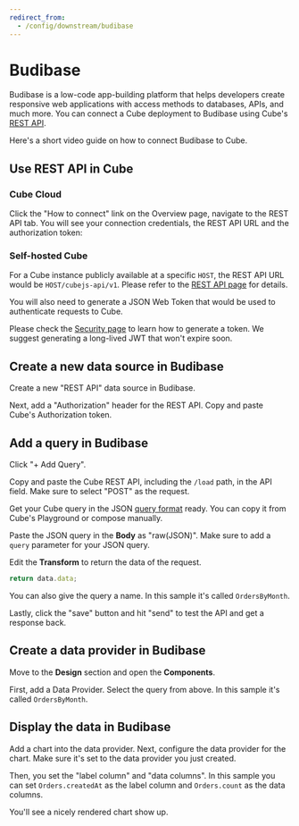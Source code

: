 ```yaml
---
redirect_from:
  - /config/downstream/budibase
---
```


# Budibase

Budibase is a low-code app-building platform that helps developers create
responsive web applications with access methods to databases, APIs, and much
more. You can connect a Cube deployment to Budibase using Cube's
[REST API](/reference/rest-api).

Here's a short video guide on how to connect Budibase to Cube.

<LoomVideo url="https://www.loom.com/embed/c83e665fa1c947d89f3e304e5b5b81b4" />

## Use REST API in Cube

### Cube Cloud

Click the "How to connect" link on the Overview page, navigate to the REST API
tab. You will see your connection credentials, the REST API URL and the
authorization token:

<Screenshot src="https://ucarecdn.com/5e861647-21df-407d-951d-6a88d5ed9f97/" />

### Self-hosted Cube

For a Cube instance publicly available at a specific `HOST`, the REST API URL
would be `HOST/cubejs-api/v1`. Please refer to the
[REST API page](/reference/rest-api) for details.

You will also need to generate a JSON Web Token that would be used to
authenticate requests to Cube.

Please check the [Security page](/product/auth#generating-json-web-tokens-jwt)
to learn how to generate a token. We suggest generating a long-lived JWT that
won't expire soon.

## Create a new data source in Budibase

Create a new "REST API" data source in Budibase.

<Screenshot src="https://ucarecdn.com/381542a0-3d74-4ad6-9f3a-599be5d369f4/" />

Next, add a "Authorization" header for the REST API. Copy and paste Cube's
Authorization token.

<Screenshot src="https://ucarecdn.com/30f74134-1fd4-4d0c-af63-81f6e6aaebb5/" />

## Add a query in Budibase

Click "+ Add Query".

Copy and paste the Cube REST API, including the `/load` path, in the API field.
Make sure to select "POST" as the request.

<Screenshot src="https://ucarecdn.com/55fbd232-9eb4-4b5b-a15b-611da4381e7f/" />

Get your Cube query in the JSON
[query format](/product/apis-integrations/rest-api/query-format) ready. You can
copy it from Cube's Playground or compose manually.

Paste the JSON query in the **Body** as "raw(JSON)". Make sure to add a `query`
parameter for your JSON query.

<Screenshot src="https://ucarecdn.com/5d937df8-6b5f-4b45-ac20-6abcbbb5449a/" />

Edit the **Transform** to return the data of the request.

```javascript
return data.data;
```

<Screenshot src="https://ucarecdn.com/cda3e40a-ee99-4243-8a67-54e80d749270/" />

You can also give the query a name. In this sample it's called `OrdersByMonth`.

Lastly, click the "save" button and hit "send" to test the API and get a
response back.

## Create a data provider in Budibase

Move to the **Design** section and open the **Components**.

First, add a Data Provider. Select the query from above. In this sample it's
called `OrdersByMonth`.

<Screenshot src="https://ucarecdn.com/a882ca72-0b75-4a2a-87a0-8a8c0036dc96/" />

## Display the data in Budibase

Add a chart into the data provider. Next, configure the data provider for the
chart. Make sure it's set to the data provider you just created.

Then, you set the "label column" and "data columns". In this sample you can set
`Orders.createdAt` as the label column and `Orders.count` as the data columns.

<Screenshot src="https://ucarecdn.com/2f0ef897-13eb-4dc2-8869-e847618df4d9/" />

You'll see a nicely rendered chart show up.

<Screenshot src="https://ucarecdn.com/ee32dd7c-65ad-43cd-982c-1f3e5e50d057/" />
